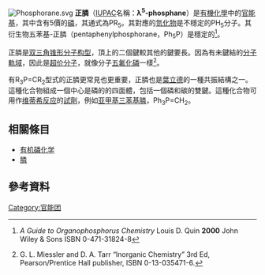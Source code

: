 [[Image:Phosphorane.svg|thumb]]
'''正膦'''（[[IUPAC|IUPAC]]名稱：'''λ<sup>5</sup>-phosphane'''）是[[有機化學|有機化學]]中的[[官能基|官能基]]，其中含有5價的[[磷|磷]]，其通式為PR<sub>5</sub>。其對應的[[氫化物|氫化物]]是不穩定的PH<sub>5</sub>分子。其衍生物五苯基-正膦（pentaphenylphosphorane，Ph<sub>5</sub>P）是穩定的<ref>{{Note|Quin}} ''A Guide to Organophosphorus Chemistry'' Louis D. Quin '''2000''' John Wiley & Sons  ISBN 0-471-31824-8</ref>。

正膦是[[双三角锥形分子构型|双三角锥形分子构型]]，頂上的二個鍵較其他的鍵要長。因為有未鍵結的[[分子軌域|分子軌域]]，因此是[[超价分子|超价分子]]，就像分子[[五氟化磷|五氟化磷]]一樣<ref>G. L. Miessler and D. A. Tarr “Inorganic Chemistry” 3rd Ed, Pearson/Prentice Hall publisher, ISBN 0-13-035471-6.</ref>。

有R<sub>3</sub>P=CR<sub>2</sub>型式的正膦更常見也更重要，正膦也是[[葉立德|葉立德]]的一種共振結構之一。這種化合物組成一個中心是磷的的四面體，包括一個磷和碳的雙鍵。這種化合物可用作[[维蒂希反应|维蒂希反应]]的[[試劑|試劑]]，例如[[亚甲基三苯基膦|亚甲基三苯基膦]]，Ph<sub>3</sub>P=CH<sub>2</sub>。

==相關條目==
* [[有机磷化学|有机磷化学]]
* [[膦|膦]]

==參考資料==
{{Reflist}}

{{有機化合物小作品}}

<!--[[Category:Organophosphanes|Category:Organophosphanes]]-->
[[Category:官能团|Category:官能团]]